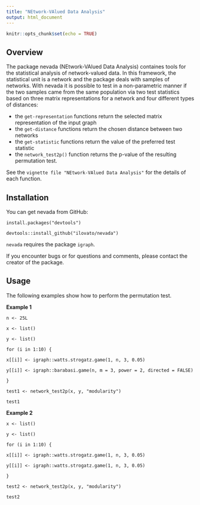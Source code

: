 ```yaml
---
title: "NEtwork-VAlued Data Analysis"
output: html_document
---
```


```r
knitr::opts_chunk$set(echo = TRUE)
```

## Overview

The package nevada (NEtwork-VAlued Data Analysis) containes tools for the statistical analysis of network-valued data. In this framework, the statistical unit is a network and the package deals with samples of networks. With nevada it is possible to test in a non-parametric manner if the two samples came from the same population via two test statistics based on three matrix representations for a network and four different types of distances:

* the `get-representation` functions return the selected matrix representation of the input graph
* the `get-distance` functions return the chosen distance between two networks
* the `get-statistic` functions return the value of the preferred test statistic
* the `network_test2p()` function returns the p-value of the resulting permutation test.

See the `vignette file "NEtwork-VAlued Data Analysis"` for the details of each function.

## Installation

You can get nevada from GitHub:

`install.packages("devtools")`

`devtools::install_github("ilovato/nevada")`

`nevada` requires the package `igraph`.

If you encounter bugs or for questions and comments, please contact the creator of the package.

## Usage

The following examples show how to perform the permutation test.

**Example 1**

`n <- 25L`

`x <- list()`

`y <- list()`

`for (i in 1:10) {`
  
  `x[[i]] <- igraph::watts.strogatz.game(1, n, 3, 0.05)`
  
  `y[[i]] <- igraph::barabasi.game(n, m = 3, power = 2, directed = FALSE)`

`}`

`test1 <- network_test2p(x, y, "modularity")`

`test1`

**Example 2**

`x <- list()`

`y <- list()`

`for (i in 1:10) {`

  `x[[i]] <- igraph::watts.strogatz.game(1, n, 3, 0.05)`

  `y[[i]] <- igraph::watts.strogatz.game(1, n, 3, 0.05)`

`}`

`test2 <- network_test2p(x, y, "modularity")`

`test2`
